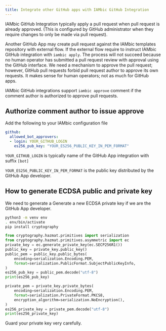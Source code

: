 ```yaml
---
title: Integrate other GitHub apps with IAMbic GitHub Integration
---
```


IAMbic GitHub Integration typically apply a pull request when pull request
is already approved. (This is configured by GitHub administrator when they
require changes to only be made via pull request).

Another GitHub App may create pull request against the IAMbic templates
repository with external flow. If the external flow require to instruct
IAMbic GitHub integration with `iambic apply`. The process will not succeed
because no human operator has submitted a pull request review with approval
using the GitHub interface. We need a mechanism to approve the pull request;
however, GitHub pull requests forbid pull request author to approve its own
requests. It makes sense for human operators; not as much for GitHub apps.

IAMbic GitHub integrations support `iambic approve` comment if the comment
author is authorized to approve pull requests.

## Authorize comment author to issue approve

Add the following to your IAMbic configuration file

```yaml
github:
  allowed_bot_approvers:
  - login: YOUR_GITHUB_LOGIN
    es256_pub_key: "YOUR_ES256_PUBLIC_KEY_IN_PEM_FORMAT"
```

`YOUR_GITHUB_LOGIN` is typically name of the GitHub App integration with suffix `[bot]`

`YOUR_ES256_PUBLIC_KEY_IN_PEM_FORMAT` is the public key distributed by the GitHub App developer.

## How to generate ECDSA public and private key

We need to generate a Generate a new ECDSA private key if we are the GitHub App developer.

```bash
python3 -m venv env
. env/bin/activate
pip install cryptography
```

```python
from cryptography.hazmat.primitives import serialization
from cryptography.hazmat.primitives.asymmetric import ec
private_key = ec.generate_private_key(ec.SECP256R1())
public_key = private_key.public_key()
public_pem = public_key.public_bytes(
    encoding=serialization.Encoding.PEM,
    format=serialization.PublicFormat.SubjectPublicKeyInfo,
)
es256_pub_key = public_pem.decode("utf-8")
print(es256_pub_key)

private_pem = private_key.private_bytes(
    encoding=serialization.Encoding.PEM,
    format=serialization.PrivateFormat.PKCS8,
    encryption_algorithm=serialization.NoEncryption(),
)
es256_private_key = private_pem.decode("utf-8")
print(es256_private_key)
```

Guard your private key very carefully.